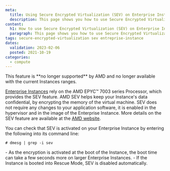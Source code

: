 ```yaml
---
meta:
  title: Using Secure Encrypted Virtualization (SEV) on Enterprise Instances
  description: This page shows you how to use Secure Encrypted Virtualization (SEV) on Enterprise Instances
content:
  h1: How to use Secure Encrypted Virtualization (SEV) on Enterprise Instances
  paragraph: This page shows you how to use Secure Encrypted Virtualization (SEV) on Enterprise Instances
tags: secure-encrypted-virtualization sev entreprise-instance 
dates:
  validation: 2023-02-06
  posted: 2021-10-19
categories:
  - compute
---
```


<Message type="important">
  This feature is **no longer supported** by AMD and no longer available with the current Instances ranges.
</Message>

[Enterprise Instances](/compute/instances/concepts/#enterprise-instance) rely on the AMD EPYC™ 7003 series Processor, which provides the SEV feature. AMD SEV helps keep your Instance's data confidential, by encrypting the memory of the virtual machine. SEV does not require any changes to your application software, it is enabled in the hypervisor and in the image of the Enterprise Instance. More details on the SEV feature are available at the [AMD website](https://developer.amd.com/sev/).

You can check that SEV is activated on your Enterprise Instance by entering the following into its command line:

```
# dmesg | grep -i sev
```
<Message type="note">
  - As the encryption is activated at the boot of the Instance, the boot time can take a few seconds more on larger Enterprise Instances.
  - If the Instance is booted into Rescue Mode, SEV is disabled automatically.
</Message>